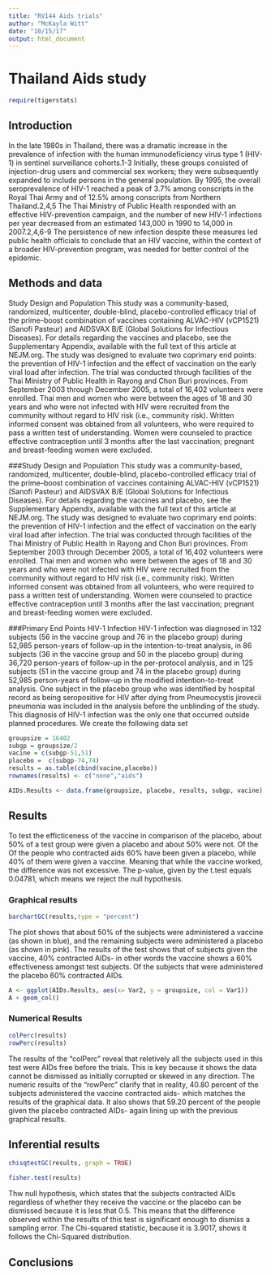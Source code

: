 ---
title: "RV144 Aids trials"
author: "McKayla Witt"
date: "10/15/17"
output: html_document
---


# Thailand Aids study
```{r include=FALSE}
require(tigerstats)
```

## Introduction

In the late 1980s in Thailand, there was a dramatic increase in the prevalence of infection with the human immunodeficiency virus type 1 (HIV-1) in sentinel surveillance cohorts.1-3 Initially, these groups consisted of injection-drug users and commercial sex workers; they were subsequently expanded to include persons in the general population. By 1995, the overall seroprevalence of HIV-1 reached a peak of 3.7% among conscripts in the Royal Thai Army and of 12.5% among conscripts from Northern Thailand.2,4,5 The Thai Ministry of Public Health responded with an effective HIV-prevention campaign, and the number of new HIV-1 infections per year decreased from an estimated 143,000 in 1990 to 14,000 in 2007.2,4,6-9 The persistence of new infection despite these measures led public health officials to conclude that an HIV vaccine, within the context of a broader HIV-prevention program, was needed for better control of the epidemic.



## Methods and data

Study Design and Population
This study was a community-based, randomized, multicenter, double-blind, placebo-controlled efficacy trial of the prime–boost combination of vaccines containing ALVAC-HIV (vCP1521) (Sanofi Pasteur) and AIDSVAX B/E (Global Solutions for Infectious Diseases). For details regarding the vaccines and placebo, see the Supplementary Appendix, available with the full text of this article at NEJM.org. The study was designed to evaluate two coprimary end points: the prevention of HIV-1 infection and the effect of vaccination on the early viral load after infection. The trial was conducted through facilities of the Thai Ministry of Public Health in Rayong and Chon Buri provinces. From September 2003 through December 2005, a total of 16,402 volunteers were enrolled.
Thai men and women who were between the ages of 18 and 30 years and who were not infected with HIV were recruited from the community without regard to HIV risk (i.e., community risk). Written informed consent was obtained from all volunteers, who were required to pass a written test of understanding. Women were counseled to practice effective contraception until 3 months after the last vaccination; pregnant and breast-feeding women were excluded.

###Study Design and Population
This study was a community-based, randomized, multicenter, double-blind, placebo-controlled efficacy trial of the prime–boost combination of vaccines containing ALVAC-HIV (vCP1521) (Sanofi Pasteur) and AIDSVAX B/E (Global Solutions for Infectious Diseases). For details regarding the vaccines and placebo, see the Supplementary Appendix, available with the full text of this article at NEJM.org. The study was designed to evaluate two coprimary end points: the prevention of HIV-1 infection and the effect of vaccination on the early viral load after infection. The trial was conducted through facilities of the Thai Ministry of Public Health in Rayong and Chon Buri provinces. From September 2003 through December 2005, a total of 16,402 volunteers were enrolled.
Thai men and women who were between the ages of 18 and 30 years and who were not infected with HIV were recruited from the community without regard to HIV risk (i.e., community risk). Written informed consent was obtained from all volunteers, who were required to pass a written test of understanding. Women were counseled to practice effective contraception until 3 months after the last vaccination; pregnant and breast-feeding women were excluded.

###Primary End Points
HIV-1 Infection
HIV-1 infection was diagnosed in 132 subjects (56 in the vaccine group and 76 in the placebo group) during 52,985 person-years of follow-up in the intention-to-treat analysis, in 86 subjects (36 in the vaccine group and 50 in the placebo group) during 36,720 person-years of follow-up in the per-protocol analysis, and in 125 subjects (51 in the vaccine group and 74 in the placebo group) during 52,985 person-years of follow-up in the modified intention-to-treat analysis. One subject in the placebo group who was identified by hospital record as being seropositive for HIV after dying from Pneumocystis jirovecii pneumonia was included in the analysis before the unblinding of the study. This diagnosis of HIV-1 infection was the only one that occurred outside planned procedures.
We create the following data set

```{r}
groupsize = 16402
subgp = groupsize/2
vacine = c(subgp-51,51)
placebo =  c(subgp-74,74)
results = as.table(cbind(vacine,placebo))
rownames(results) <- c("none","aids")

```

```{r}
AIDs.Results <- data.frame(groupsize, placebo, results, subgp, vacine)
```


## Results
To test the efficticeness of the vaccine in comparison of the placebo, about 50% of a test group were given a placebo and about 50% were not. Of the Of the people who contracted aids 60% have been given a placebo, while 40% of them were given a vaccine. Meaning that while the vaccine worked, the difference was not excessive. The p-value, given by the t.test equals 0.04781, which means we reject the null hypothesis. 

### Graphical results
<!--Display graphical evidence as to the effectiveness of the vaccine with explanations!-->
```{r}
barchartGC(results,type = "percent")
```
The plot shows that about 50% of the subjects were administered a vaccine (as shown in blue), and the remaining subjects were administered a placebo (as shown in pink). The results of the test shows that of subjects given the vaccine, 40% contracted AIDs- in other words the vaccine shows a 60% effectiveness amongst test subjects. Of the subjects that were administered the placebo 60% contracted AIDs.

```{r}
A <- ggplot(AIDs.Results, aes(x= Var2, y = groupsize, col = Var1))
A + geom_col()
```

### Numerical Results

<!--Display numerical evidence as to the effectiveness of the vaccine with explanations !--> 

```{r}
colPerc(results)
rowPerc(results)
```
The results of the "colPerc" reveal that reletively all the subjects used in this test were AIDs free before the trials. This is key because it shows the data cannot be dismissed as initially corrupted or skewed in any direction. The numeric results of the "rowPerc" clarify that in reality, 40.80 percent of the subjects administered the vaccine contracted aids- which matches the results of the graphical data. It also shows that 59.20 percent of the people given the placebo contracted AIDs- again lining up with the previous graphical results.    



## Inferential results

<!--Display inferential evidence as to the effectiveness of the vaccine with explanations and interpretations!-->

```{r}
chisqtestGC(results, graph = TRUE)
```

```{r}
fisher.test(results)
```
Thw null hypothesis, which states that the subjects contracted AIDs regardless of whether they receive the vaccine or the placebo can be dismissed because it is less that 0.5. This means that the difference observed within the results of this test is significant enough to dismiss a sampling error. The Chi-squared statistic, because it is 3.9017, shows it follows the Chi-Squared distribution. 

## Conclusions

